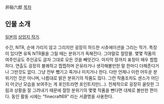 井硲六郎
[[목차]]

== 인물 소개 ==
[[일본]]의 [[상업지 작가]].

수간, NTR, 순애 가리지 않고 그리지만 굉장히 하드한 시츄에이션을 그리는 작가. 특징이 있다면 유독 NTR물을 그릴 때는 분위기가 독해진다. 그야말로 절망물. 몇몇 작품의 여주인공도 주인공도 글자 그대로 모든 것을 빼앗긴다. 마지막 장까지 표정이 매우 찝찝하다. 연출도 굉장히 불쾌하고 찝찝하며 은유라거나 생각해볼만한 말 한마디 더해준다거나 그딴것도 없다. 그냥 전부 뺐기고 죽거나 미치거나 한다. 다만 언제나 이런 어두운 분위기인 것은 아니며, 나름대로 밝은 분위기의 작품도 많다. 그런 작품조차도 센스가 어딘 지 어긋난 모습을 보여주는 게 포인트라면 포인트지만(...). 전체적으로 굉장히 꼴릿한 그림과 상황을 잘 그려내기 때문에 절망 분위기의 몇몇 작품을 뺀다면 대체로 볼만한 편이다. 동인 활동 시에는 "finecraft69" 라는 서클명을 사용한다.

